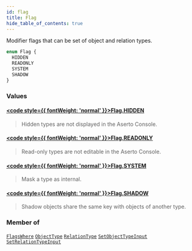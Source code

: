 ```yaml
---
id: flag
title: Flag
hide_table_of_contents: true
---
```








Modifier flags that can be set of object and relation types.

```graphql
enum Flag {
  HIDDEN
  READONLY
  SYSTEM
  SHADOW
}
```


### Values

#### [<code style={{ fontWeight: 'normal' }}>Flag.<b>HIDDEN</b></code>](#) 
> Hidden types are not displayed in the Aserto Console.
> 

#### [<code style={{ fontWeight: 'normal' }}>Flag.<b>READONLY</b></code>](#) 
> Read-only types are not editable in the Aserto Console.
> 

#### [<code style={{ fontWeight: 'normal' }}>Flag.<b>SYSTEM</b></code>](#) 
> Mask a type as internal.
> 

#### [<code style={{ fontWeight: 'normal' }}>Flag.<b>SHADOW</b></code>](#) 
> Shadow objects share the same key with objects of another type.
> 



### Member of

[`FlagsWhere`](/docs/v1/directory-api-reference/schema/common/inputs/flags-where)  <Badge class="secondary" text="input"/><Bullet />[`ObjectType`](/docs/v1/directory-api-reference/schema/object-types/objects/object-type)  <Badge class="secondary" text="object"/><Bullet />[`RelationType`](/docs/v1/directory-api-reference/schema/relation-types/objects/relation-type)  <Badge class="secondary" text="object"/><Bullet />[`SetObjectTypeInput`](/docs/v1/directory-api-reference/schema/object-types/inputs/set-object-type-input)  <Badge class="secondary" text="input"/><Bullet />[`SetRelationTypeInput`](/docs/v1/directory-api-reference/schema/relation-types/inputs/set-relation-type-input)  <Badge class="secondary" text="input"/>



